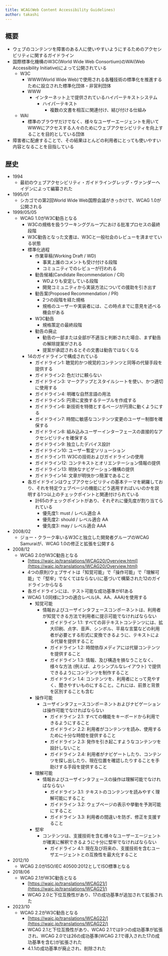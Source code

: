 ```yaml
---
title: WCAG(Web Content Accessibility Guidelines)
author: takashi
---
```


<Author frontmatter={frontmatter} />

## 概要

- ウェブのコンテンツを障害のある人に使いやすいようにするためのアクセシビリティに関するガイドライン
- 国際標準化機構のW3C(World Wide Web Consortium)のWAI(Web Accessibility Initiative)によって公開されている
  - W3C
    - WWW(World Wide Web)で使用される各種技術の標準化を推進するために設立された標準化団体・非営利団体
    - WWW
      - インターネット上で提供されているハイパーテキストシステム
        - ハイパーテキスト
          - 複数の文書を相互に関連付け、結び付ける仕組み
  - WAI
    - 標準のブラウザだけでなく、様々なユーザーエージェントを用いてWWWにアクセスする人々のためにウェブアクセシビリティを向上することを目的としている団体
- 障害者に配慮することで、その結果ほとんどの利用者にとっても使いやすい内容となることを目指している

## 歴史

- 1994
  - 最初のウェブアクセシビリティ・ガイドライングレッグ・ヴァンダーヘイデンによって編纂された
- 1995/01
  - シカゴでの第2回World Wide Web国際会議がきっかけで、WCAG 1.0が公開される
- 1999/05/05
  - WCAG 1.0がW3C勧告となる
    - W3Cの規格を扱うワーキンググループにおける批准プロセスの最終段階
    - W3C勧告となった文書は、W3Cと一般社会のレビューを済ませている状態
    - 標準化過程
      - 作業草稿(Working Draft / WD)
        - 事実上誰のコメントも受け付ける段階
        - コミュニティでのレビューが行われる
      - 勧告候補(Candidate Recommendation / CR)
        - WDよりも安定している段階
        - 開発コミュニティから実装方法についての援助を引き出す
      - 勧告案(Proposed Recommendation / PR)
        - 2つの段階を経た規格
        - 規格のユーザーや実装者には、この時点までに意見を述べる機会がある
      - W3C勧告
        - 規格策定の最終段階
      - 勧告の廃止
        - 勧告の一部または全部が不適当と判断された場合、まず勧告の解除提案がされる
        - 提案が承認されるとその文書は勧告ではなくなる
    - 14のガイドラインで構成されている
      - ガイドライン1: 聴覚的かつ視覚的コンテンツと同等の代替手段を提供する
      - ガイドライン2: 色だけに頼らない
      - ガイドライン3: マークアップとスタイルシートを使い、かつ適切に使用する
      - ガイドライン4: 明確な自然言語の用法
      - ガイドライン5: 円滑に変換するテーブルを作成する
      - ガイドライン6: 新技術を特徴とするページが円滑に動くようにする
      - ガイドライン7: 時間に敏感なコンテンツ変更のユーザー制御を確保する
      - ガイドライン8: 組み込みユーザーインターフェースの直接的なアクセシビリティを確保する
      - ガイドライン9: 独立したデバイス設計
      - ガイドライン10: ユーザー暫定ソリューション
      - ガイドライン11: W3Cの技術およびガイドラインの使用
      - ガイドライン12: コンテキストとオリエンテーション情報の提供
      - ガイドライン13: 明快なナビゲーション機構の提供
      - ガイドライン14: 文章が明快かつ簡潔であること
    - 各ガイドラインはウェブアクセシビリティの基本テーマを網羅しており、それを特定ウェブページの機能にどう適用すればいいのかを説明する1つ以上のチェックポイントと関連付けられている
      - 計65のチェックポイントがあり、それぞれに優先度が割り当てられている
        - 優先度1: must / レベル適合 A
        - 優先度2: should / レベル適合 AA
        - 優先度3: may / レベル適合 AAA
- 2008/02
  - ジョー・クラーク率いるW3Cと独立した開発者グループのWCAG Samuraiが、WCAG 1.0の修正と拡張を公開する
- 2008/12
  - WCAG 2.0がW3C勧告となる
    - [https://waic.jp/translations/WCAG20/Overview.html](https://waic.jp/translations/WCAG20/Overview.html)
    - 4つの原則(ウェブサイトは「知覚可能」で「操作可能」で「理解可能」で「堅牢」でなくてはならない)に基づいて構築された12のガイドラインからなる
    - 各ガイドラインには、テスト可能な成功基準が61ある
    - WCAG 1.0同様に3つの適合レベル(A、AA、AAA)を使用する
      - 知覚可能
        - 情報およびユーザインタフェースコンポーネントは、利用者が知覚できる方法で利用者に提示可能でなければならない
          - ガイドライン 1.1: すべての非テキストコンテンツには、拡大印刷、点字、音声、シンボル、平易な言葉などの利用者が必要とする形式に変換できるように、テキストによる代替を提供すること
          - ガイドライン 1.2: 時間依存メディアには代替コンテンツを提供すること
          - ガイドライン 1.3: 情報、及び構造を損なうことなく、様々な方法 (例えば、よりシンプルなレイアウト) で提供できるようにコンテンツを制作すること
          - ガイドライン 1.4: コンテンツを、利用者にとって見やすく、聞きやすいものにすること。これには、前景と背景を区別することも含む
      - 操作可能
        - ユーザインタフェースコンポーネントおよびナビゲーションは操作可能でなければならない
          - ガイドライン 2.1: すべての機能をキーボードから利用できるようにすること
          - ガイドライン 2.2: 利用者がコンテンツを読み、使用するために十分な時間を提供すること
          - ガイドライン 2.3: 発作を引き起こすようなコンテンツを設計しないこと
          - ガイドライン 2.4: 利用者がナビゲートしたり、コンテンツを探し出したり、現在位置を確認したりすることを手助けする手段を提供すること
      - 理解可能
        - 情報およびユーザインタフェースの操作は理解可能でなければならない
          - ガイドライン 3.1: テキストのコンテンツを読みやすく理解可能にすること
          - ガイドライン 3.2: ウェブページの表示や挙動を予測可能にすること
          - ガイドライン 3.3: 利用者の間違いを防ぎ、修正を支援すること
      - 堅牢
        - コンテンツは、支援技術を含む様々なユーザーエージェントが確実に解釈できるように十分に堅牢でなければならない
          - ガイドライン 4.1: 現在及び将来の、支援技術を含むユーザエージェントとの互換性を最大化すること
- 2012/10
  - WCAG 2.0がISO/IEC 40500:2012としてISO標準となる
- 2018/06
  - WCAG 2.1がW3C勧告となる
    - [https://waic.jp/translations/WCAG21/](https://waic.jp/translations/WCAG21/)
    - WCAG 2.0と下位互換性があり、17の成功基準が追加されて拡張された
- 2023/10
  - WCAG 2.2がW3C勧告となる
    - [https://waic.jp/translations/WCAG22/](https://waic.jp/translations/WCAG22/)
    - WCAG 2.1と下位互換性があり、WCAG 2.1では9つの成功基準が拡張され、WCAG 2.0では26の成功基準(WCAG 2.1で導入された17の成功基準を含む)が拡張された
    - 4.1.1の成功基準が廃止され、削除された

